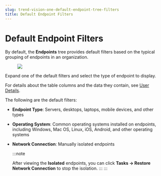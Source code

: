 ```yaml
---
slug: trend-vision-one-default-endpoint-tree-filters
title: Default Endpoint Filters
---
```

# Default Endpoint Filters

By default, the **Endpoints** tree provides default filters based on the typical grouping of endpoints in an organization.

<figure>
<img src="./images/default_filters=GUID-C2DA47C9-0A69-4263-8AAF-EC3CA87D806D=1=en-us=Low.webp" />
</figure>

Expand one of the default filters and select the type of endpoint to display.

For details about the table columns and the data they contain, see [User Details](user-details-for-apex.mdx).

The following are the default filters:

- **Endpoint Type**: Servers, desktops, laptops, mobile devices, and other types

- **Operating System**: Common operating systems installed on endpoints, including Windows, Mac OS, Linux, iOS, Android, and other operating systems

- **Network Connection**: Manually isolated endpoints

  :::note

  After viewing the **Isolated** endpoints, you can click **Tasks → Restore Network Connection** to stop the isolation.
  :::
:::
